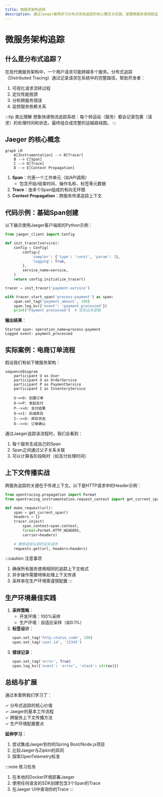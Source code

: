 ```yaml
---
title: 微服务架构追踪
description: 通过Jaeger案例学习分布式系统追踪的核心概念与实践，掌握微服务调用链监控的实现方法。
---
```


# 微服务架构追踪

## 什么是分布式追踪？

在现代微服务架构中，一个用户请求可能跨越多个服务。分布式追踪（Distributed Tracing）通过记录请求在系统中的完整路径，帮助开发者：

1. 可视化请求流转过程
2. 定位性能瓶颈
3. 分析跨服务错误
4. 监控服务依赖关系

:::tip 类比理解
想象快递物流追踪系统：每个转运站（服务）都会记录包裹（请求）的处理时间和状态，最终组合成完整的运输路线图。
:::

## Jaeger 的核心概念

```mermaid
graph LR
    A[Instrumentation] --> B[Tracer]
    B --> C[Span]
    C --> D[Trace]
    D --> E[Context Propagation]
```

1. **Span**：代表一个工作单元（如API调用）
   - 包含开始/结束时间、操作名称、标签等元数据
2. **Trace**：由多个Span组成的有向无环图
3. **Context Propagation**：跨服务传递追踪上下文

## 代码示例：基础Span创建

以下展示使用Jaeger客户端库的Python示例：

```python
from jaeger_client import Config

def init_tracer(service):
    config = Config(
        config={
            'sampler': {'type': 'const', 'param': 1},
            'logging': True,
        },
        service_name=service,
    )
    return config.initialize_tracer()

tracer = init_tracer('payment-service')

with tracer.start_span('process-payment') as span:
    span.set_tag('payment_amount', 100)
    span.log_kv({'event': 'payment_processed'})
    print("Payment processed")  # 实际业务逻辑
```

**输出结果**：
```
Started span: operation_name=process-payment
Logged event: payment_processed
```

## 实际案例：电商订单流程

假设我们有如下微服务架构：

```mermaid
sequenceDiagram
    participant U as User
    participant O as OrderService
    participant P as PaymentService
    participant I as InventoryService
    
    U->>O: 创建订单
    O->>P: 发起支付
    P-->>O: 支付结果
    O->>I: 扣减库存
    I-->>O: 库存状态
    O-->>U: 订单确认
```

通过Jaeger追踪该流程时，我们会看到：

1. 每个服务生成自己的Span
2. Span之间通过父子关系关联
3. 可以计算各阶段耗时（如支付处理时间）

## 上下文传播实战

跨服务追踪的关键在于传递上下文。以下是HTTP请求中的Header示例：

```python
from opentracing.propagation import Format
from opentracing_instrumentation.request_context import get_current_span

def make_request(url):
    span = get_current_span()
    headers = {}
    tracer.inject(
        span_context=span.context,
        format=Format.HTTP_HEADERS,
        carrier=headers)
    
    # 携带追踪头部的实际请求
    requests.get(url, headers=headers)
```

:::caution 注意事项
1. 确保所有服务使用相同的追踪上下文格式
2. 异步操作需要特殊处理上下文传递
3. 采样率在生产环境需谨慎配置
:::

## 生产环境最佳实践

1. **采样策略**：
   - 开发环境：100%采样
   - 生产环境：自适应采样（如0.1%）
2. **标签设计**：
   ```python
   span.set_tag('http.status_code', 200)
   span.set_tag('user.id', '12345')
   ```
3. **错误记录**：
   ```python
   span.set_tag('error', True)
   span.log_kv({'event': 'error', 'stack': str(ex)})
   ```

## 总结与扩展

通过本案例我们学习了：

✓ 分布式追踪的核心价值  
✓ Jaeger的基本工作流程  
✓ 跨服务上下文传播方法  
✓ 生产环境配置要点  

**延伸学习**：
1. 尝试集成Jaeger到你的Spring Boot/Node.js项目
2. 比较Jaeger与Zipkin的异同
3. 探索OpenTelemetry标准

:::note 练习任务
1. 在本地的Docker环境部署Jaeger
2. 使用任何语言的SDK创建包含3个Span的Trace
3. 在Jaeger UI中查询你的Trace
:::